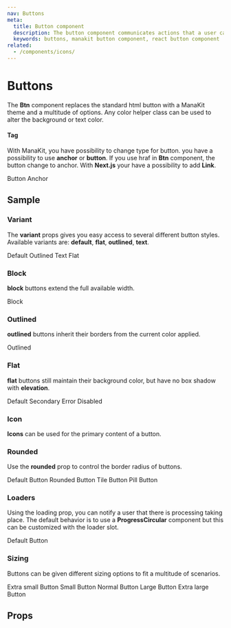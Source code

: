 ```yaml
---
nav: Buttons
meta:
  title: Button component
  description: The button component communicates actions that a user can take and are typically placed in dialogs, forms, cards and toolbars.
  keywords: buttons, manakit button component, react button component
related:
  - /components/icons/
---
```


# Buttons

The **Btn** component replaces the standard html button with a ManaKit theme and a multitude of options. Any color helper class can be used to alter the background or text color.

<RenderBtnDefault />

#### Tag

With ManaKit, you have possibility to change type for button. you have a possibility to use **anchor** or **button**. If you use hraf in **Btn** component, the button change to anchor.
With **Next.js** your have a possibility to add **Link**.

<Sample>
  <div className="d-flex justify-space-around align-center flex-column flex-sm-row fill-height">
    <Btn>Button</Btn>
    <Btn href="https://manastone.fr" target={'_blank'}>
      <span>Anchor</span>
    </Btn>
  </div>
</Sample>

## Sample

### Variant

The **variant** props gives you easy access to several different button styles. Available variants are: **default**, **flat**, **outlined**, **text**.

<Sample>
  <div className="d-flex justify-space-around align-center flex-column flex-sm-row fill-height">
    <Btn>Default</Btn>
    <Btn outlined>Outlined</Btn>
    <Btn text>Text</Btn>
    <Btn flat>Flat</Btn>
  </div>
</Sample>

### Block

**block** buttons extend the full available width.

<Sample>
  <div className="fill-height">
    <Btn block>Block</Btn>
  </div>
</Sample>

### Outlined

**outlined** buttons inherit their borders from the current color applied.

<Sample>
  <div className="d-flex justify-space-around align-center flex-column flex-sm-row fill-height">
    <Btn outlined>Outlined</Btn>
    <Btn outlined icon>
      <Icon icon="M10,20V14H14V20H19V12H22L12,3L2,12H5V20H10Z" />
    </Btn>
  </div>
</Sample>

### Flat

**flat** buttons still maintain their background color, but have no box shadow with **elevation**.

<Sample>
  <div className="d-flex justify-space-around align-center flex-column flex-sm-row fill-height">
    <Btn flat>Default</Btn>
    <Btn flat color="secondary" className="white--text">
      <span>Secondary</span>
    </Btn>
    <Btn flat color="error" className="white--text">
      <span>Error</span>
    </Btn>
    <Btn flat color="tertiary" disabled className="white--text">
      <span>Disabled</span>
    </Btn>
  </div>
</Sample>

### Icon

**Icons** can be used for the primary content of a button.

<Sample>
  <div className="d-flex justify-space-around align-center flex-column flex-sm-row fill-height">
    <Btn color="primary" icon className="white--text">
      <Icon icon="M10,20V14H14V20H19V12H22L12,3L2,12H5V20H10Z" />
    </Btn>
    <Btn color="secondary" icon className="white--text">
      <Icon icon="M10,20V14H14V20H19V12H22L12,3L2,12H5V20H10Z" />
    </Btn>
    <Btn color="tertiary" icon className="white--text">
      <Icon icon="M10,20V14H14V20H19V12H22L12,3L2,12H5V20H10Z" />
    </Btn>
    <Btn color="error" icon className="white--text">
      <Icon icon="M10,20V14H14V20H19V12H22L12,3L2,12H5V20H10Z" />
    </Btn>
    <Btn color="warning" icon disabled>
      <Icon icon="M10,20V14H14V20H19V12H22L12,3L2,12H5V20H10Z" />
    </Btn>
  </div>
</Sample>

### Rounded

Use the **rounded** prop to control the border radius of buttons.

<Sample>
  <div className="d-flex justify-space-around align-center flex-column flex-sm-row fill-height">
    <Btn color="primary" className="white--text">
      <span>Default Button</span>
    </Btn>
    <Btn color="primary" rounded="lg" className="white--text">
      <span>Rounded Button</span>
    </Btn>
    <Btn color="primary" rounded="0" className="white--text">
      <span>Tile Button</span>
    </Btn>
    <Btn color="primary" rounded="pill" className="white--text">
      <span>Pill Button</span>
    </Btn>
  </div>
</Sample>

### Loaders

Using the loading prop, you can notify a user that there is processing taking place. The default behavior is to use a **ProgressCircular** component but this can be customized with the loader slot.

<Sample>
  <div className="d-flex justify-space-around align-center flex-column flex-sm-row fill-height">
    <Btn loading={true}>Default Button</Btn>
    <Btn loading={true} icon>
      <Icon icon="M10,20V14H14V20H19V12H22L12,3L2,12H5V20H10Z" />
    </Btn>
  </div>
</Sample>

### Sizing

Buttons can be given different sizing options to fit a multitude of scenarios.

<Sample>
  <div className="d-flex justify-space-around align-center flex-column flex-sm-row fill-height mb-8">
    <Btn size="xs">Extra small Button</Btn>
    <Btn size="sm">Small Button</Btn>
    <Btn size="md">Normal Button</Btn>
    <Btn size="lg">Large Button</Btn>
    <Btn size="xl">Extra large Button</Btn>
  </div>
  <div className="d-flex justify-space-around align-center flex-column flex-sm-row fill-height">
    <Btn size="xs" icon>
      <Icon icon="M10,20V14H14V20H19V12H22L12,3L2,12H5V20H10Z" xSmall />
    </Btn>
    <Btn size="sm" icon>
      <Icon icon="M10,20V14H14V20H19V12H22L12,3L2,12H5V20H10Z" Small />
    </Btn>
    <Btn size="md" icon>
      <Icon icon="M10,20V14H14V20H19V12H22L12,3L2,12H5V20H10Z" />
    </Btn>
    <Btn size="lg" icon>
      <Icon icon="M10,20V14H14V20H19V12H22L12,3L2,12H5V20H10Z" large />
    </Btn>
    <Btn size="xl" icon>
      <Icon icon="M10,20V14H14V20H19V12H22L12,3L2,12H5V20H10Z" xLarge />
    </Btn>
  </div>
</Sample>

## Props

<BtnProps />
